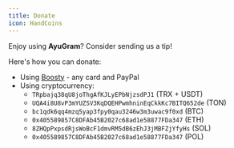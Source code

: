 ```yaml
---
title: Donate
icon: HandCoins
---
```


Enjoy using **AyuGram**? Consider sending us a tip!

Here's how you can donate:

- Using [Boosty](https://boosty.to/alexeyzavar) - any card and PayPal
- Using cryptocurrency:
  -  `TRpbajq38qU8joThgAfKJLyEPbNjzsdPJ1` (TRX + USDT)
  -  `UQA4i8U8vP3mYUZSV3KqDQEHPwmhninEqCkkKc7BITQ652de` (TON)
  -  `bc1qdk6qq4mzq5yap3fpy0qau3246w3m3uwac9f0xd` (BTC)
  -  `0x405589857C8DFAb45B2027c68ad1e58877FDa347` (ETH)
  -  `8ZHQpPxpsdRjsWoBcF1dmvRM5dB6zEhJ3jMBFZjYfyHs` (SOL)
  -  `0x405589857C8DFAb45B2027c68ad1e58877FDa347` (POL)